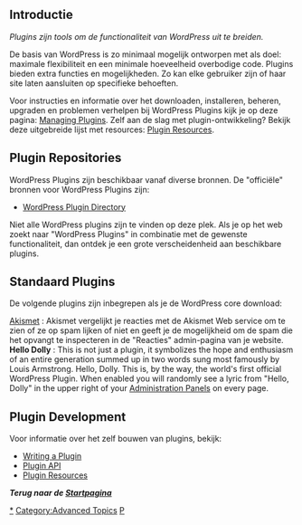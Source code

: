 {{Languages|
{{ar|الإضافات}}
{{en|Plugins}}
{{es|Plugins}}
{{fr|Plugins}}
{{nl|Plugins}}
{{ja|プラグイン}}
{{ko|Plugins}}
{{lo|Plugins}}
{{mk|Додатоци}}
{{mya|Plugins}}
{{pt|Plugins}}
{{pt-br|O_que_são_Plugins_WordPress}}
{{ru|Плагины}}
{{sk|Moduly}}
{{th|Plugins}}
{{zh-cn|插件}}
{{zh-tw|外掛程式}}
}}

==Introductie==
''Plugins zijn tools om de functionaliteit van WordPress uit te breiden.''

De basis van WordPress is zo minimaal mogelijk ontworpen met als doel: maximale flexibiliteit en een minimale hoeveelheid overbodige code. Plugins bieden extra functies en mogelijkheden. Zo kan elke gebruiker zijn of haar site laten aansluiten op specifieke behoeften. 

Voor instructies en informatie over het downloaden, installeren, beheren, upgraden en problemen verhelpen bij WordPress Plugins kijk je op deze pagina: [[Managing Plugins]]. Zelf aan de slag met plugin-ontwikkeling? Bekijk deze uitgebreide lijst met resources: [[Plugin Resources]].

==Plugin Repositories==

WordPress Plugins zijn beschikbaar vanaf diverse bronnen. De "officiële" bronnen voor WordPress Plugins zijn:

* [http://wordpress.org/extend/plugins/ WordPress Plugin Directory]

Niet alle WordPress plugins zijn te vinden op deze plek. Als je op het web zoekt naar "WordPress Plugins" in combinatie met de gewenste functionaliteit, dan ontdek je een grote verscheidenheid aan beschikbare plugins.

==Standaard Plugins==
De volgende plugins zijn inbegrepen als je de WordPress core download:

; [[Akismet]] : Akismet vergelijkt je reacties met de Akismet Web service om te zien of ze op spam lijken of niet en geeft je de mogelijkheid om de spam die het opvangt te inspecteren in de "Reacties" admin-pagina van je website.
; '''Hello Dolly''' : This is not just a plugin, it symbolizes the hope and enthusiasm of an entire generation summed up in two words sung most famously by Louis Armstrong. Hello, Dolly. This is, by the way, the world's first official WordPress Plugin. When enabled you will randomly see a lyric from "Hello, Dolly" in the upper right of your [[Administration Panels]] on every page.

==Plugin Development==

Voor informatie over het zelf bouwen van plugins, bekijk:

* [[Writing a Plugin]]
* [[Plugin API]]
* [[Plugin Resources]]

'''''Terug naar de [[nl:Startpagina | Startpagina]]'''''

[[Category:Plugins|*]]
[[Category:Advanced Topics]]
[[Category:Dutch Codex|P]]
